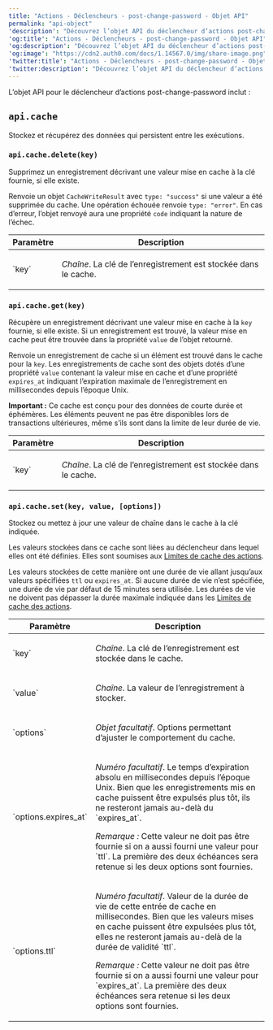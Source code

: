 ---
title: "Actions - Déclencheurs - post-change-password - Objet API"
permalink: "api-object"
'description': "Découvrez l’objet API du déclencheur d’actions post-change-password."
'og:title': "Actions - Déclencheurs - post-change-password - Objet API"
'og:description': "Découvrez l’objet API du déclencheur d’actions post-change-password."
'og:image': "https://cdn2.auth0.com/docs/1.14567.0/img/share-image.png"
'twitter:title': "Actions - Déclencheurs - post-change-password - Objet API"
'twitter:description': "Découvrez l’objet API du déclencheur d’actions post-change-password."
---

L’objet API pour le déclencheur d’actions post-change-password inclut :

## `api.cache`

Stockez et récupérez des données qui persistent entre les exécutions.

### `api.cache.delete(key)`

Supprimez un enregistrement décrivant une valeur mise en cache à la clé fournie, si elle existe.

Renvoie un objet `CacheWriteResult` avec `type: "success"` si une valeur a été supprimée du cache. Une opération échouée renvoie `type: "error"`. En cas d’erreur, l’objet renvoyé aura une propriété
`code` indiquant la nature de l’échec.

<table class="table">
<thead>
<tr>
<th>Paramètre</th>
<th>Description</th>
</tr>
</thead>
<tbody>
<tr>
<td>`key`</td>
<td>
<p><em>Chaîne</em>. La clé de l’enregistrement est stockée dans le cache.</p>
</td>
</tr>
</tbody>
</table>

### `api.cache.get(key)`

Récupère un enregistrement décrivant une valeur mise en cache à la
`key` fournie, si elle existe. Si un enregistrement est trouvé, la valeur mise en cache
peut être trouvée dans la propriété `value` de l’objet retourné.

Renvoie un enregistrement de cache si un élément est trouvé dans le cache pour la
`key`. Les enregistrements de cache sont des objets dotés d’une propriété
`value` contenant la valeur mise en cache et d’une propriété
`expires_at` indiquant l’expiration maximale
de l’enregistrement en millisecondes depuis l’époque Unix.

**Important :**
Ce cache est conçu pour des données de courte durée et éphémères. Les éléments peuvent ne pas être
disponibles lors de transactions ultérieures, même s’ils sont dans la limite de leur
durée de vie.

<table class="table">
<thead>
<tr>
<th>Paramètre</th>
<th>Description</th>
</tr>
</thead>
<tbody>
<tr>
<td>`key`</td>
<td>
<p><em>Chaîne</em>. La clé de l’enregistrement est stockée dans le cache.</p>
</td>
</tr>
</tbody>
</table>

### `api.cache.set(key, value, [options])`

Stockez ou mettez à jour une valeur de chaîne dans le cache à la clé indiquée.

Les valeurs stockées dans ce cache sont liées au déclencheur dans lequel elles ont été définies.
Elles sont soumises aux
[Limites de cache des actions](/docs/docs/fr-ca/customize/actions/limitations).

Les valeurs stockées de cette manière ont une durée de vie allant jusqu’aux valeurs spécifiées
`ttl` ou `expires_at`. Si aucune durée de vie n’est
spécifiée, une durée de vie par défaut de 15 minutes sera utilisée. Les durées de vie
ne doivent pas dépasser la durée maximale indiquée dans les
[Limites de cache des actions](/docs/docs/fr-ca/customize/actions/limitations).

<table class="table">
<thead>
<tr>
<th>Paramètre</th>
<th>Description</th>
</tr>
</thead>
<tbody>
<tr>
<td>`key`</td>
<td>
<p><em>Chaîne</em>. La clé de l’enregistrement est stockée dans le cache.</p>
</td>
</tr>
<tr>
<td>`value`</td>
<td>
<p><em>Chaîne</em>. La valeur de l’enregistrement à stocker.</p>
</td>
</tr>
<tr>
<td>`options`</td>
<td>
<p><em>Objet facultatif</em>. Options permettant d’ajuster le comportement du cache.</p>
</td>
</tr>
<tr>
<td>`options.expires_at`</td>
<td>
<p>
<em>Numéro facultatif</em>. Le temps d’expiration absolu en millisecondes
            depuis l’époque Unix. Bien que les enregistrements mis en cache puissent être expulsés plus tôt,
            ils ne resteront jamais au-delà du
            `expires_at`.
          </p>
<p>
<em>Remarque :</em> Cette valeur ne doit pas être fournie si on a aussi
            fourni une valeur pour `ttl`. La première des deux échéances sera retenue
            si les deux options sont fournies.
          </p>
</td>
</tr>
<tr>
<td>`options.ttl`</td>
<td>
<p>
<em>Numéro facultatif</em>. Valeur de la durée de vie de cette entrée de cache
            en millisecondes. Bien que les valeurs mises en cache puissent être expulsées plus tôt, elles
            ne resteront jamais au-delà de la durée de validité `ttl`.
          </p>
<p>
<em>Remarque :</em> Cette valeur ne doit pas être fournie si on a aussi
            fourni une valeur pour `expires_at`. La première des deux échéances sera retenue
            si les deux options sont fournies.
          </p>
</td>
</tr>
</tbody>
</table>